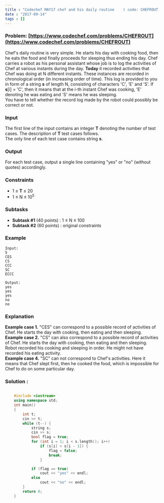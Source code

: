 ```yaml
---
title : "Codechef MAY17 chef and his daily routine    ( code: CHEFROUT )"
date : "2017-09-14"
tags : []
---
```

### Problem: [https://www.codechef.com/problems/CHEFROUT](https://www.codechef.com/problems/CHEFROUT)

Chef's daily routine is very simple. He starts his day with cooking
food, then he eats the food and finally proceeds for sleeping thus
ending his day. Chef carries a robot as his personal assistant whose job
is to log the activities of Chef at various instants during the day.
**Today** it recorded activities that Chef was doing at N different
instants. These instances are recorded in chronological order (in
increasing order of time). This log is provided to you in form of a
string **s** of length N, consisting of characters 'C', 'E' and 'S'. If
**s**\[i\] = 'C', then it means that at the i-th instant Chef was
cooking, 'E' denoting he was eating and 'S' means he was sleeping.  
You have to tell whether the record log made by the robot could possibly
be correct or not. 

### Input

The first line of the input contains an integer **T** denoting the
number of test cases. The description of **T** test cases follows.  
The only line of each test case contains string **s**.  

### Output

For each test case, output a single line containing "yes" or "no"
(without quotes) accordingly.  

### Constraints

-   1 ≤ **T** ≤ 20
-   1 ≤ N ≤ 10<sup>5</sup>

### Subtasks

-   **Subtask #1** (40 points) : 1 ≤ N ≤ 100
-   **Subtask #2** (60 points) : original constraints

### Example

    Input:
    5
    CES
    CS
    CCC
    SC
    ECCC

    Output:
    yes
    yes
    yes
    no
    no

### Explanation

**Example case 1.** "CES" can correspond to a possible record of
activities of Chef. He starts the day with cooking, then eating and then
sleeping.  
**Example case 2.** "CS" can also correspond to a possible record of
activities of Chef. He starts the day with cooking, then eating and then
sleeping. Robot recorded his cooking and sleeping in order. He might not
have recorded his eating activity.  
**Example case 4.** "SC" can not correspond to Chef's activities. Here
it means that Chef slept first, then he cooked the food, which is
impossible for Chef to do on some particular day.  
  

### Solution :

```cpp

    #include <iostream>
    using namespace std;
    int main()
    {
        int t;
        cin >> t;
        while (t--) {
            string s;
            cin >> s;
            bool flag = true;
            for (int i = 1; i < s.length(); i++)
                if (s[i] < s[i - 1]) {
                    flag = false;
                    break;
                }

            if (flag == true)
                cout << "yes" << endl;
            else
                cout << "no" << endl;
        }
        return 0;
    }

```